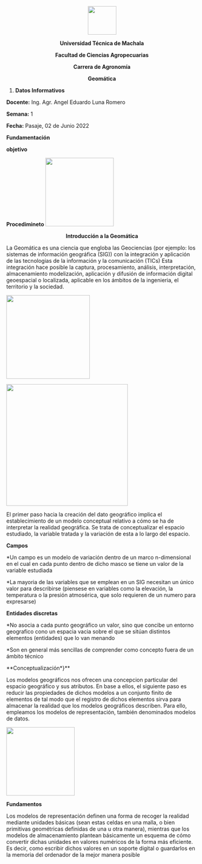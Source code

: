 
<center>

![](LOGO_OUT.png){height=75px}


**Universidad Técnica de Machala**

**Facultad de Ciencias Agropecuarias**

**Carrera de Agronomía**

**Geomática**
</center>

1. **Datos Informativos**

**Docente:** Ing. Agr. Angel Eduardo Luna Romero

**Semana:** 1

**Fecha:** Pasaje, 02 de Junio 2022

**Fundamentación** 

**objetivo** 

**Procedimineto**
![](int.jpg){height=180px}
<center>


**Introducción a la Geomática**

</center>


\justify
La Geomática es una ciencia que engloba las Geociencias (por ejemplo: los sistemas de información geográfica (SIG)) con la integración y aplicación de las tecnologias de la información y la comunicación (TICs) Esta integración hace posible la captura, procesamiento, análisis, interpretación, almacenamiento modelización, aplicación y difusión de información digital geoespacial o localizada, aplicable en los ámbitos de la ingenieria, el territorio y la sociedad.


![](1.jpg){height=220px}




![](2.jpg){height=320px}

\justify

El primer paso hacia la creación del dato geográfico implica el establecimiento de un modelo conceptual relativo a cómo se ha de interpretar la realidad geográfica. Se trata de conceptualizar el espacio estudiado, la variable tratada y la variación de esta a lo largo del espacio.


**Campos**


\justify

*Un campo es un modelo de variación dentro de un marco n-dimensional en el cual en cada punto dentro de dicho masco se tiene un valor de la variable estudiada

*La mayoria de las variables que se emplean en un SIG necesitan un único valor para describirse (piensese en variables como la elevación, la temperatura o la presión atmosérica, que solo requieren de un numero para expresarse)


**Entidades discretas**

\justify

*No asocia a cada punto geográfico un valor, sino que concibe un entorno geografico cono un espacia vacia sobre el que se sitúan distintos elementos (entidades) que lo van menando 

*Son en general más sencillas de comprender como concepto fuera de un ámbito técnico


**Conceptualización*}**


\justify

Los modelos geográficos nos ofrecen una concepcion particular del espacio geográfico y sus atributos. En base a ellos, el siguiente paso es reducir las propiedades de dichos modelos a un conjunto finito de elementos de tal modo que el registro de dichos elementos sirva para almacenar la realidad que los modelos geográficos describen. Para ello, empleamos los modelos de representación, también denominados modelos de datos.


![](3.jpg){height=180px}



**Fundamentos**


\justify
Los modelos de representación definen una forma de recoger la realidad mediante unidades básicas (sean estas celdas en una malla, o bien primitivas geométricas definidas de una u otra manera), mientras que los modelos de almacenamiento plantean básicamente un esquema de cómo convertir dichas unidades en valores numéricos de la forma más eficiente. Es decir, como escribir dichos valores en un soporte digital o guardarlos en la memoria del ordenador de la mejor manera posible

